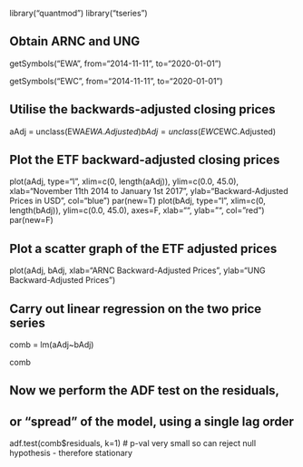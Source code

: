 library("quantmod")
library("tseries")

## Obtain ARNC and UNG
getSymbols("EWA", from="2014-11-11", to="2020-01-01")

getSymbols("EWC", from="2014-11-11", to="2020-01-01")

## Utilise the backwards-adjusted closing prices
aAdj = unclass(EWA$EWA.Adjusted)
bAdj = unclass(EWC$EWC.Adjusted)

## Plot the ETF backward-adjusted closing prices
plot(aAdj, type="l", xlim=c(0, length(aAdj)), ylim=c(0.0, 45.0),
  xlab="November 11th 2014 to January 1st 2017",
  ylab="Backward-Adjusted Prices in USD", col="blue")
par(new=T)
plot(bAdj, type="l", xlim=c(0, length(bAdj)), ylim=c(0.0, 45.0),
  axes=F, xlab="", ylab="", col="red")
par(new=F)

## Plot a scatter graph of the ETF adjusted prices
plot(aAdj, bAdj, xlab="ARNC Backward-Adjusted Prices",
  ylab="UNG Backward-Adjusted Prices")

## Carry out linear regression on the two price series
comb = lm(aAdj~bAdj)

comb

## Now we perform the ADF test on the residuals,
## or "spread" of the model, using a single lag order
adf.test(comb$residuals, k=1)
# p-val very small so can reject null hypothesis - therefore stationary

